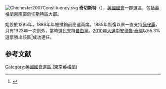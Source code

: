 [[File:Chichester2007Constituency.svg|right]]
'''奇切斯特'''（{{lang-en|Chichester}}），[[英國|英國]][[英國國會|國會]]一郡選區，包括[[英格蘭|英格蘭]][[東南英格蘭|東南部]][[奇切斯特區|奇切斯特區]]大部。

始設於1295年，1886年年被撤銷前應選兩席。1885年恢復以來一直支持[[保守黨_(英國)|保守黨]]，只有1923年一次例外，當時選民支持[[英國自由黨|自由黨]]。[[2010年英國大選|2010年大選中]][[安德魯·泰瑞|安德魯·泰瑞]]以55.3%選票勝出該區<ref name="">{{cite news
|publisher=[[英國廣播公司|英國廣播公司]]
|date=2010年5月7日
|title=Election 2010/Constituency/Chichester
|url=http://news.bbc.co.uk/1/shared/election2010/results/constituency/b05.stm
|accessdate=2010年9月28日
|archive-date=2017年9月4日
|archive-url=https://web.archive.org/web/20170904070236/http://news.bbc.co.uk/1/shared/election2010/results/constituency/b05.stm
|dead-url=no
}}</ref>成功連任。

==参考文献==
<div class="references-small">
<references></references>
</div>
{{英國國會選區 (東南英格蘭)}}
{{DEFAULTSORT:Chichester}}
[[Category:英國國會選區_(東南英格蘭)|Category:英國國會選區 (東南英格蘭)]]